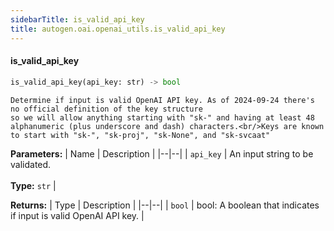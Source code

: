 ```yaml
---
sidebarTitle: is_valid_api_key
title: autogen.oai.openai_utils.is_valid_api_key
---
```


<code class="doc-symbol doc-symbol-heading doc-symbol-function"></code>
#### is_valid_api_key

```python
is_valid_api_key(api_key: str) -> bool
```

    Determine if input is valid OpenAI API key. As of 2024-09-24 there's no official definition of the key structure
    so we will allow anything starting with "sk-" and having at least 48 alphanumeric (plus underscore and dash) characters.<br/>Keys are known to start with "sk-", "sk-proj", "sk-None", and "sk-svcaat"

<b>Parameters:</b>
| Name | Description |
|--|--|
| `api_key` | An input string to be validated.<br/><br/>**Type:** `str` |

<b>Returns:</b>
| Type | Description |
|--|--|
| `bool` | bool: A boolean that indicates if input is valid OpenAI API key. |

<br />